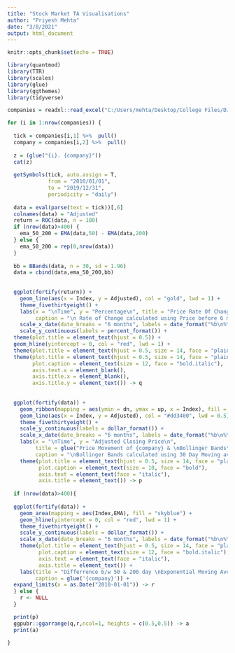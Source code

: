 ---
title: "Stock Market TA Visualisations"
author: "Priyesh Mehta"
date: "3/8/2021"
output: html_document
---

```{r setup, include=FALSE}
knitr::opts_chunk$set(echo = TRUE)
```

```{r, echo=FALSE, warning=FALSE, message=FALSE}
library(quantmod)
library(TTR)
library(scales)
library(glue)
library(ggthemes)
library(tidyverse)

companies = readxl::read_excel("C:/Users/mehta/Desktop/College Files/DJIA.xlsx")

```

```{r, echo=FALSE, fig.width=12, warning=FALSE, message=FALSE, fig.height=8, comment="", prompt=TRUE, dpi=300}

for (i in 1:nrow(companies)) {
  
  tick = companies[i,1] %>%  pull()
  company = companies[i,2] %>%  pull()
  
  z = (glue("{i}. {company}"))
  cat(z)
  
  getSymbols(tick, auto.assign = T,
             from = "2010/01/01",
             to = "2019/12/31",
             periodicity = "daily")
  
  data = eval(parse(text = tick))[,6]
  colnames(data) = "Adjusted"
  return = ROC(data, n = 180)
  if (nrow(data)>400) {
    ema_50_200 = EMA(data,50) - EMA(data,200)
  } else {
    ema_50_200 = rep(0,nrow(data))
  }
  
  bb = BBands(data, n = 30, sd = 1.96)
  data = cbind(data,ema_50_200,bb)
  
  
  ggplot(fortify(return)) +
    geom_line(aes(x = Index, y = Adjusted), col = "gold", lwd = 1) +
    theme_fivethirtyeight() +
    labs(x = "\nTime", y = "Percentage\n", title = "Price Rate Of Change\n\n",
         caption = "\n Rate of Change calculated using Price before 6 months") +
    scale_x_date(date_breaks = "6 months", labels = date_format("%b\n%Y")) +
    scale_y_continuous(labels = percent_format()) +
  theme(plot.title = element_text(hjust = 0.5)) + 
  geom_hline(yintercept = 0, col = "red", lwd = 1) +
  theme(plot.title = element_text(hjust = 0.5, size = 14, face = "plain")) +
  theme(plot.title = element_text(hjust = 0.5, size = 14, face = "plain"),
        plot.caption = element_text(size = 12, face = "bold.italic"),
        axis.text.x = element_blank(),
        axis.title.x = element_blank(),
        axis.title.y = element_text()) -> q
  
  
  ggplot(fortify(data)) +
    geom_ribbon(mapping = aes(ymin = dn, ymax = up, x = Index), fill = "#ffc7b6") +
    geom_line(aes(x = Index, y = Adjusted), col = "#dd3400", lwd = 0.5) +
    theme_fivethirtyeight() +
    scale_y_continuous(labels = dollar_format()) +
    scale_x_date(date_breaks = "6 months", labels = date_format("%b\n%Y")) +
    labs(x = "\nTime", y = "Adjusted Closing Price\n", 
         title = glue("Price Movement of {company} & \nBollinger Bands\n\n"),
         caption = "\nBollinger Bands calculated using 30 Day Moving average \nand 1.96 standard deviation.") +
    theme(plot.title = element_text(hjust = 0.5, size = 14, face = "plain"),
          plot.caption = element_text(size = 10, face = "bold"),
          axis.text = element_text(face = "italic"),
          axis.title = element_text()) -> p
  
  if (nrow(data)>400){
    
  ggplot(fortify(data)) +
    geom_area(mapping = aes(Index,EMA), fill = "skyblue") +
    geom_hline(yintercept = 0, col = "red", lwd = 1) +
    theme_fivethirtyeight() +
    scale_y_continuous(labels = dollar_format()) +
    scale_x_date(date_breaks = "6 months", labels = date_format("%b\n%Y")) +
    theme(plot.title = element_text(hjust = 0.5, size = 14, face = "plain"),
          plot.caption = element_text(size = 12, face = "bold.italic"),
          axis.text = element_text(face = "italic"),
          axis.title = element_text()) +
    labs(title = "Differrence b/w 50 & 200 day \nExponential Moving Averages\n\n", y = "Difference\n", x = "\nTime",
         caption = glue('{company}')) +
  expand_limits(x = as.Date("2010-01-01")) -> r
  } else {
    r <- NULL
  }

  print(p)
  ggpubr::ggarrange(q,r,ncol=1, heights = c(0.5,0.5)) -> a
  print(a)
  
}

```

